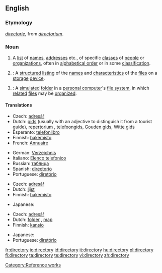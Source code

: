 {{wikipedia}}
==English==

===Etymology===
{{ME.}} ''[[directorie]]'', from {{ML.}} ''[[directorium]]''.

===Noun===
{{en-noun|directories}}

# A [[list]] of [[name]]s, [[address]]es etc., of specific [[class]]es of [[people]] or [[organization]]s, often in [[alphabetical order]] or in some [[classification]].
# {{computing}}: A [[structured]] [[listing]] of the [[name]]s and [[characteristic]]s of the [[file]]s on a [[storage]] [[device]].
# {{computing}}: A [[simulated]] [[folder]] in a [[personal computer]]'s [[file system]], in which [[related]] [[file]]s may be [[organized]].

====Translations====
{{trans-top|list of names, addresses etc.}}
* Czech: [[adresář]] {{m}}
* Dutch: [[gids]] {{m}} (usually with an adjective to distinguish it from a tourist guide), [[repertorium]] {{n}}, [[telefoongids]], [[Gouden gids]], [[Witte gids]]
* Esperanto: [[telefonlibro]]
* Finnish: [[hakemisto]]
* French: [[Annuaire]]
{{trans-mid}}
* German: [[Verzeichnis]] {{n}}
* Italiano: [[Elenco telefonico]]
* Russian: [[таблица]] {{f}}
* Spanish: [[directorio]] {{m}}
* Portuguese: [[diretório]]
{{trans-bottom}}

{{trans-top|structured listing of files}}
* Czech: [[adresář]] {{m}}
* Dutch: [[lijst]] {{f}}
* Finnish: [[hakemisto]]
{{trans-mid}}
* Japanese: {{t|ja|ディレクトリ|tr=dhirekutori|sc=Jpan}}
{{trans-bottom}}

{{trans-top|simulated folder}}
* Czech: [[adresář]] {{m}}
* Dutch: [[folder]] {{m}}, [[map]] {{f}}
* Finnish: [[kansio]]
{{trans-mid}}
* Japanese: {{t|ja|ディレクトリ|tr=dhirekutori|sc=Jpan}}
* Portuguese: [[diretório]]
{{trans-bottom}}

[[Category:Reference works]]

[[fr:directory]]
[[io:directory]]
[[id:directory]]
[[it:directory]]
[[hu:directory]]
[[pl:directory]]
[[fi:directory]]
[[ta:directory]]
[[te:directory]]
[[vi:directory]]
[[zh:directory]]